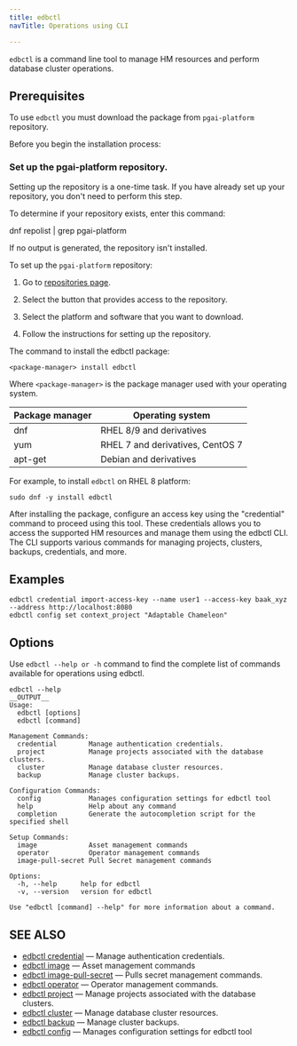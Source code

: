 ```yaml
---
title: edbctl
navTitle: Operations using CLI

---
```


`edbctl` is a command line tool to manage HM resources and perform database cluster operations. 

## Prerequisites

To use `edbctl` you must download the package from  `pgai-platform` repository.

Before you begin the installation process:

### Set up the pgai-platform repository.

Setting up the repository is a one-time task. If you have already set up your repository, you don't need to perform this step.

To determine if your repository exists, enter this command:

dnf repolist | grep pgai-platform

If no output is generated, the repository isn't installed.

To set up the `pgai-platform` repository:

1. Go to [repositories page](https://www.enterprisedb.com/repos).

1. Select the button that provides access to the repository.

1. Select the platform and software that you want to download.

1. Follow the instructions for setting up the repository.

 
The command to install the edbctl package:

```
<package-manager> install edbctl
```

Where `<package-manager>` is the package manager used with your operating system.

| Package manager | Operating system                 |
| --------------- | -------------------------------- |
| dnf             | RHEL 8/9 and derivatives         |
| yum             | RHEL 7 and derivatives, CentOS 7 |
| apt-get         | Debian and derivatives           |

For example, to install `edbctl` on RHEL 8 platform:

```
sudo dnf -y install edbctl
```

After installing the package, configure an access key using the "credential" command to proceed using this tool. These credentials allows you to access the supported HM resources and manage them using the edbctl CLI. The CLI supports various commands for managing projects, clusters, backups, credentials, and more.

## Examples

```
edbctl credential import-access-key --name user1 --access-key baak_xyz --address http://localhost:8080
edbctl config set context_project "Adaptable Chameleon"
```

## Options

Use `edbctl --help or -h` command to find the complete list of commands available for operations using edbctl.

```
edbctl --help
__OUTPUT__
Usage:
  edbctl [options]
  edbctl [command]

Management Commands:
  credential        Manage authentication credentials.
  project           Manage projects associated with the database clusters.
  cluster           Manage database cluster resources.
  backup            Manage cluster backups.

Configuration Commands:
  config            Manages configuration settings for edbctl tool
  help              Help about any command
  completion        Generate the autocompletion script for the specified shell

Setup Commands:
  image             Asset management commands
  operator          Operator management commands
  image-pull-secret Pull Secret management commands

Options:
  -h, --help      help for edbctl
  -v, --version   version for edbctl

Use "edbctl [command] --help" for more information about a command.
```

## SEE ALSO

-   [edbctl credential](edbctl_credential.mdx)	&mdash; Manage authentication credentials.
-   [edbctl image](edbctl_image.mdx) &mdash; Asset management commands
-   [edbctl image-pull-secret](edbctl_image_pull_secret.mdx) &mdash; Pulls secret management commands.
-   [edbctl operator](edbctl_operator.mdx) &mdash; Operator management commands.
-   [edbctl project](edbctl_project.mdx) &mdash; Manage projects associated with the database clusters.
-   [edbctl cluster](edbctl_cluster.mdx) &mdash; Manage database cluster resources.
-   [edbctl backup](edbctl_backup.mdx)	&mdash; Manage cluster backups.
-   [edbctl config](edbctl_config.mdx)	&mdash; Manages configuration settings for edbctl tool
